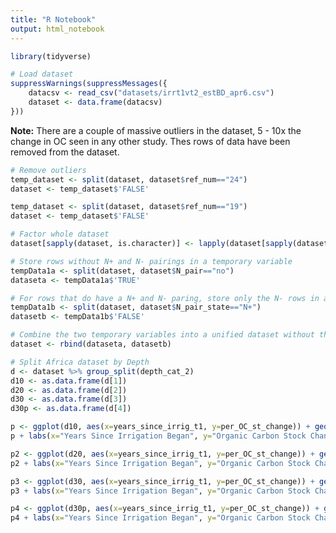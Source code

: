 ```yaml
---
title: "R Notebook"
output: html_notebook
---
```


```r
library(tidyverse)
```


```r
# Load dataset
suppressWarnings(suppressMessages({
    datacsv <- read_csv("datasets/irrt1vt2_estBD_apr6.csv")
    dataset <- data.frame(datacsv)
}))
```

<b>Note:</b> There are a couple of massive outliers in the dataset, 5 - 10x the change in OC seen in any other study.  Thes rows of data have been removed from the dataset.

```r
# Remove outliers
temp_dataset <- split(dataset, dataset$ref_num=="24")
dataset <- temp_dataset$'FALSE'

temp_dataset <- split(dataset, dataset$ref_num=="19")
dataset <- temp_dataset$'FALSE'
```

```r
# Factor whole dataset
dataset[sapply(dataset, is.character)] <- lapply(dataset[sapply(dataset, is.character)], as.factor)

# Store rows without N+ and N- pairings in a temporary variable
tempData1a <- split(dataset, dataset$N_pair=="no")
dataseta <- tempData1a$'TRUE'

# For rows that do have a N+ and N- paring, store only the N- rows in a temporary variable
tempData1b <- split(dataset, dataset$N_pair_state=="N+")
datasetb <- tempData1b$'FALSE'

# Combine the two temporary variables into a unified dataset without the N+ treatments where such pairings exist in the dataset
dataset <- rbind(dataseta, datasetb)

# Split Africa dataset by Depth
d <- dataset %>% group_split(depth_cat_2)
d10 <- as.data.frame(d[1])
d20 <- as.data.frame(d[2])
d30 <- as.data.frame(d[3])
d30p <- as.data.frame(d[4])
```

```r
p <- ggplot(d10, aes(x=years_since_irrig_t1, y=per_OC_st_change)) + geom_point() + geom_smooth(method=lm)
p + labs(x="Years Since Irrigation Began", y="Organic Carbon Stock Change (%)", title="0 - 10 cm")
```

```r
p2 <- ggplot(d20, aes(x=years_since_irrig_t1, y=per_OC_st_change)) + geom_point() + geom_smooth(method=lm)
p2 + labs(x="Years Since Irrigation Began", y="Organic Carbon Stock Change (%)", title="10 - 20 cm")
```

```r
p3 <- ggplot(d30, aes(x=years_since_irrig_t1, y=per_OC_st_change)) + geom_point() + geom_smooth(method=lm)
p3 + labs(x="Years Since Irrigation Began", y="Organic Carbon Stock Change (%)", title="20 - 30 cm")
```

```r
p4 <- ggplot(d30p, aes(x=years_since_irrig_t1, y=per_OC_st_change)) + geom_point() + geom_smooth(method=lm)
p4 + labs(x="Years Since Irrigation Began", y="Organic Carbon Stock Change (%)", title="30+ cm")
```




